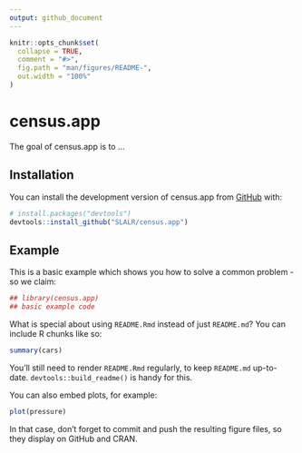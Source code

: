 ```yaml
---
output: github_document
---
```


<!-- README.md is generated from README.Rmd. Please edit that file -->

```r
knitr::opts_chunk$set(
  collapse = TRUE,
  comment = "#>",
  fig.path = "man/figures/README-",
  out.width = "100%"
)
```

# census.app

<!-- badges: start -->
<!-- badges: end -->

The goal of census.app is to ...

## Installation

You can install the development version of census.app from [GitHub](https://github.com/) with:

``` r
# install.packages("devtools")
devtools::install_github("SLALR/census.app")
```

## Example

This is a basic example which shows you how to solve a common problem - so we claim:

```r
## library(census.app)
## basic example code
```

What is special about using `README.Rmd` instead of just `README.md`? You can include R chunks like so:

```r
summary(cars)
```

You'll still need to render `README.Rmd` regularly, to keep `README.md` up-to-date. `devtools::build_readme()` is handy for this.

You can also embed plots, for example:

```r
plot(pressure)
```

In that case, don't forget to commit and push the resulting figure files, so they display on GitHub and CRAN.
